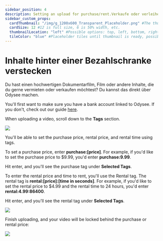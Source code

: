 ```yaml
---
sidebar_position: 4
description: Setting an upload for purchase/rent.Verkaufe oder verleihe deine Inhalte direkt auf Odysee.
sidebar_custom_props:
  cardThumbnail: "/img/g_1200x600_Transparent_Placeholder.png" #The thumbnail on the category card.
  cardSize: 12 #12 is full size, 6 is 50% width, etc.
  thumbnailLocation: "left" #Possible options: top, left, bottom, right, none
  tileColor: "blue" #Placeholder tiles until thumbnail is ready, possible options: blue, cream, darkpurple, lightpurple, mauve, orange, pink, none
---
```


# Inhalte hinter einer Bezahlschranke verstecken

Du hast einen hochwertigen Dokumentarfilm, Film oder andere Inhalte, die du gerne vermieten oder verkaufen möchtest? Du kannst das direkt über Odysee machen.

You'll first want to make sure you have a bank account linked to Odysee. If you don't, check out our guide [here](https://help.odysee.tv/category-basics/bankaccount).

When uploading a video, scroll down to the **Tags** section.

![](/img/en/paywall1.png)

You'll be able to set the purchase price, rental price, and rental time using tags.

To set a purchase price, enter **purchase:[price]**. For example, if you'd like to set the purchase price to $9.99, you'd enter **purchase:9.99**.

Hit enter, and you'll see the purchase tag under **Selected Tags**.

To enter the rental price and time to rent, you'll use the Rental tag. The rental tag is **rental:[price]:[time in seconds]**. For example, if you'd like to set the rental price to $4.99 and the rental time to 24 hours, you'd enter **rental:4.99:86400**.

Hit enter, and you'll see the rental tag under **Selected Tags**.

![](/img/en/paywall2.png)

Finish uploading, and your video will be locked behind the purchase or rental price:

![](/img/en/paywall3.png)


